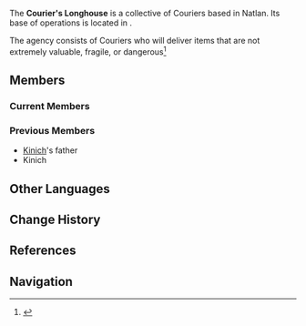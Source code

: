 {{About|the faction|the point of interest|Courier's Longhouse (Point of Interest)}}
{{See also|Couriers' Longhouse Bulletin Board}}
{{Faction Infobox
|title          = Courier's Longhouse
|region         = Natlan
|image          = Courier's Longhouse Faction.png
|leader         = [[Michica]]
|parentfaction  = [[Scions of the Canopy]]
|base           = [[Courier's Longhouse (Point of Interest)|Courier's Longhouse]]
}}
The '''Courier's Longhouse''' is a collective of Couriers based in Natlan. Its base of operations is located in {{Location|"Scions of the Canopy"}}.

The agency consists of Couriers who will deliver items that are not extremely valuable, fragile, or dangerous<ref>{{Ref/BB|Couriers' Longhouse Bulletin Board|Hiring a Courier}}</ref>

==Members==
===Current Members===
{{Characters by Category List
|Courier's Longhouse (Faction)
|header_prefix = There are
|header = in Courier's Longhouse
|3
}}

===Previous Members===
* [[Kinich]]'s father
* Kinich

==Other Languages==
{{Transclude|Courier's Longhouse (Point of Interest)|Other Languages}}

==Change History==
{{Change History|introduced=5.0}}

==References==
{{Reflist}}

==Navigation==
{{Faction Navbox}}